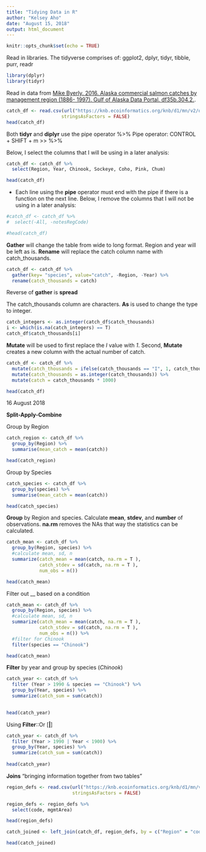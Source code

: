 ```yaml
---
title: "Tidying Data in R"
author: "Kelsey Aho"
date: "August 15, 2018"
output: html_document
---
```


```r
knitr::opts_chunk$set(echo = TRUE)
```

Read in libraries. The tidyverse comprises of: ggplot2, dplyr, tidyr, tibble, purr, readr
```r
library(dplyr)
library(tidyr)
```

Read in data from [Mike Byerly. 2016. Alaska commercial salmon catches by management region (1886- 1997). Gulf of Alaska Data Portal. df35b.304.2.](https://knb.ecoinformatics.org/knb/d1/mn/v2/object/df35b.302.1). 
```r
catch_df <- read.csv(url("https://knb.ecoinformatics.org/knb/d1/mn/v2/object/df35b.302.1", method = "libcurl"),
                    stringsAsFactors = FALSE)
head(catch_df)
```

Both **tidyr** and **diplyr** use the pipe operator %>%
Pipe operator: CONTROL + SHIFT + m >> %>% 

Below, I select the columns that I will be using in a later analysis: 
```r
catch_df <- catch_df %>% 
  select(Region, Year, Chinook, Sockeye, Coho, Pink, Chum)

head(catch_df)
```


- Each line using the **pipe** operator must end with the pipe if there is a function on the next line.
Below, I remove the columns that I will not be using in a later analysis: 
```r
#catch_df <- catch_df %>%
#  select(-All, -notesRegCode)

#head(catch_df)
```


**Gather** will change the table from wide to long format. Region and year will be left as is. 
**Rename** will replace the catch column name with catch_thousands.
```r
catch_df <- catch_df %>% 
  gather(key= "species", value="catch", -Region, -Year) %>% 
  rename(catch_thousands = catch)

```

Reverse of **gather** is **spread**

The catch_thousands column are characters. **As** is used to change the type to integer.
```r
catch_integers <- as.integer(catch_df$catch_thousands)
i <- which(is.na(catch_integers) == T)
catch_df$catch_thousands[i]
```

**Mutate** will be used to first replace the *I* value with *1*.
Second, **Mutate** creates a new column with the actual number of catch.
```r
catch_df <- catch_df %>% 
  mutate(catch_thousands = ifelse(catch_thousands == "I", 1, catch_thousands)) %>% 
  mutate(catch_thousands = as.integer(catch_thousands)) %>% 
  mutate(catch = catch_thousands * 1000)

head(catch_df)
```



16 August 2018

**Split-Apply-Combine**

Group by Region
```r
catch_region <- catch_df %>% 
  group_by(Region) %>%
  summarise(mean_catch = mean(catch))

head(catch_region)
```

Group by Species
```r
catch_species <- catch_df %>% 
  group_by(species) %>%
  summarise(mean_catch = mean(catch))

head(catch_species)
```


**Group** by Region and species. Calculate **mean**, **stdev**, and **number** of observations.
**na.rm** removes the NAs that way the statistics can be calculated.
```r
catch_mean <- catch_df %>% 
  group_by(Region, species) %>% 
  #calculate mean, sd, n
  summarize(catch_mean = mean(catch, na.rm = T ),
            catch_stdev = sd(catch, na.rm = T ),
            num_obs = n())

head(catch_mean)
```


Filter out __ based on a condition
```r
catch_mean <- catch_df %>% 
  group_by(Region, species) %>% 
  #calculate mean, sd, n
  summarize(catch_mean = mean(catch, na.rm = T ),
            catch_stdev = sd(catch, na.rm = T ),
            num_obs = n()) %>% 
  #filter for Chinook
  filter(species == "Chinook")

head(catch_mean)


```

**Filter** by year and group by species (*Chinook*)
```r
catch_year <- catch_df %>% 
  filter (Year > 1990 & species == "Chinook") %>% 
  group_by(Year, species) %>% 
  summarize(catch_sum = sum(catch)) 
  

head(catch_year)
```

Using **Filter**::Or [**|**]
```r
catch_year <- catch_df %>% 
  filter (Year > 1990 | Year < 1900) %>% 
  group_by(Year, species) %>% 
  summarize(catch_sum = sum(catch)) 
  
head(catch_year)
```



**Joins** "bringing information together from two tables"
```r
region_defs <- read.csv(url("https://knb.ecoinformatics.org/knb/d1/mn/v2/object/df35b.303.1", method = "libcurl"),
                        stringsAsFactors = FALSE)

region_defs <- region_defs %>% 
  select(code, mgmtArea)

head(region_defs)

```



```r
catch_joined <- left_join(catch_df, region_defs, by = c("Region" = "code"))

head(catch_joined)

```



